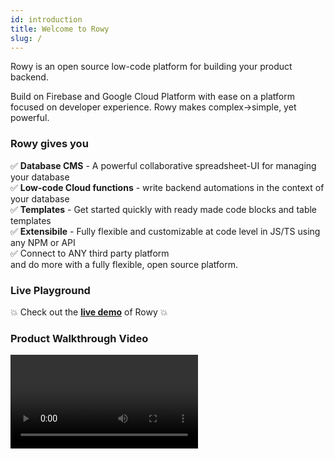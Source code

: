 ```yaml
---
id: introduction
title: Welcome to Rowy
slug: /
---
```



Rowy is an open source low-code platform for building your product backend. 

Build on Firebase and Google Cloud Platform with ease on a platform focused on developer experience. Rowy makes complex→simple, yet powerful.

<h3>Rowy gives you </h3>
✅ <b>Database CMS</b> - A powerful collaborative spreadsheet-UI for managing your database<br/>
✅ <b>Low-code Cloud functions</b> - write backend automations in the context of your database<br/>
✅ <b>Templates</b> - Get started quickly with ready made code blocks and table templates <br/>
✅ <b>Extensibile</b> - Fully flexible and customizable at code level in JS/TS using any NPM or API  <br/>
✅ Connect to ANY third party platform   <br/>
and do more with a fully flexible, open source platform. <br/>

### Live Playground

💥 Check out the **[live demo](https://demo.rowy.io/)** of Rowy 💥

<h3>Product Walkthrough Video</h3>

<Video url="https://www.youtube.com/watch?v=SKF31EN9CEA" playsinline />



### Quick Deploy

You can set up Rowy using the guided setup process [here](https://deploy.rowy.app).
It will take less than 2 minutes to setup on existing Firebase project or create a brand new one with ease.

Alternatively, if you are interested in contributing to the project, you can read the [manual installation guide](./setup/install).

## Join our community of developers and builders

We would love to hear what you are building and support your product build journey. Share feedback, comments or simply hangout with fellow developers and builders.

[![Discord](https://img.shields.io/discord/853498675484819476?color=%234200FF&label=Discord&logo=discord&logoColor=%23FFFFFF&style=for-the-badge)](https://rowy.io/discord)

[![Twitter @rowyio](https://img.shields.io/badge/Twitter-%40rowyio-%231d9bf0?logo=twitter&logoColor=%23fff&style=for-the-badge)](https://twitter.com/rowyio)

You can also email us at [hello@rowy.io](mailto:hello@rowy.io)

